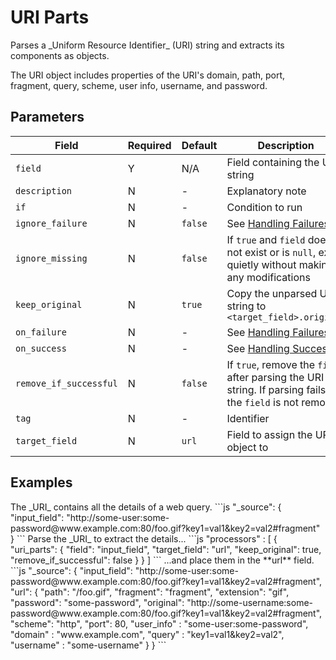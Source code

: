 # URI Parts

<Synopsis>
Parses a _Uniform Resource Identifier_ (URI) string and extracts its components as objects.
</Synopsis>

The URI object includes properties of the URI's domain, path, port, fragment, query, scheme, user info, username, and password.

## Parameters

|Field|Required|Default|Description|
|---|---|---|---|
|`field`|Y|N/A|Field containing the URI string|
|`description`|N|-|Explanatory note|
|`if`|N|-|Condition to run|
|`ignore_failure`|N|`false`|See [Handling Failures](../handling-failures.mdx)|
|`ignore_missing`|N|`false`|If `true` and `field` does not exist or is `null`, exit quietly without making any modifications|
|`keep_original`|N|`true`|Copy the unparsed URI string to `<target_field>.original`|
|`on_failure`|N|-|See [Handling Failures](../handling-failures.mdx)|
|`on_success`|N|-|See [Handling Success](../handling-success.mdx)|
|`remove_if_successful`|N|`false`|If `true`, remove the `field` after parsing the URI string. If parsing fails, the `field` is not removed|
|`tag`|N|-|Identifier|
|`target_field`|N|`url`|Field to assign the URI object to|

## Examples

<Example>
   <Description>
      The _URI_ contains all the details of a web query.
   </Description>
   <SampleCode>
   ```js
   "_source": {
         "input_field": "http://some-user:some-password@www.example.com:80/foo.gif?key1=val1&key2=val2#fragment"
   }
   ```
   </SampleCode>
   <Description>
      Parse the _URI_ to extract the details...
   </Description>
   <SampleCode>
   ```js
   "processors" : [
      {
         "uri_parts": {
            "field": "input_field",
            "target_field": "url",
            "keep_original": true,
            "remove_if_successful": false
         }
      }
   ]
   ```
   </SampleCode>
   <Description>
      ...and place them in the **url** field.
   </Description>
   <SampleCode>
   ```js
   "_source": {
      "input_field": "http://some-user:some-password@www.example.com:80/foo.gif?key1=val1&key2=val2#fragment",
      "url": {
         "path": "/foo.gif",
         "fragment": "fragment",
         "extension": "gif",
         "password": "some-password",
         "original": "http://some-username:some-password@www.example.com:80/foo.gif?key1=val1&key2=val2#fragment",
         "scheme": "http",
         "port": 80,
         "user_info" : "some-user:some-password",
         "domain" : "www.example.com",
         "query" : "key1=val1&key2=val2",
         "username" : "some-username"
      }
   }
   ```
   </SampleCode>
</Example>
